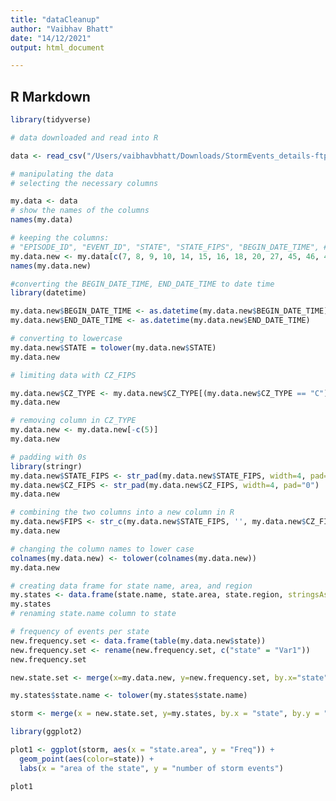 ```yaml
---
title: "dataCleanup"
author: "Vaibhav Bhatt"
date: "14/12/2021"
output: html_document

---
```

## R Markdown
```r
library(tidyverse)

# data downloaded and read into R

data <- read_csv("/Users/vaibhavbhatt/Downloads/StormEvents_details-ftp_v1.0_d1988_c20210803.csv")
```


```r
# manipulating the data
# selecting the necessary columns

my.data <- data
# show the names of the columns
names(my.data)

# keeping the columns:
# "EPISODE_ID", "EVENT_ID", "STATE", "STATE_FIPS", "BEGIN_DATE_TIME", #"END_DATE_TIME", "CZ_TYPE", "CZ_NAME", "SOURCE", #"BEGIN_LAT", "BEGIN_LON", "END_LAT", "END_LON"))
my.data.new <- my.data[c(7, 8, 9, 10, 14, 15, 16, 18, 20, 27, 45, 46, 47, 48)]
names(my.data.new)
```

```r

#converting the BEGIN_DATE_TIME, END_DATE_TIME to date time
library(datetime)

my.data.new$BEGIN_DATE_TIME <- as.datetime(my.data.new$BEGIN_DATE_TIME)
my.data.new$END_DATE_TIME <- as.datetime(my.data.new$END_DATE_TIME)

```

```r
# converting to lowercase
my.data.new$STATE = tolower(my.data.new$STATE)
my.data.new
```

```r
# limiting data with CZ_FIPS

my.data.new$CZ_TYPE <- my.data.new$CZ_TYPE[(my.data.new$CZ_TYPE == "C")]
my.data.new
```

```r
# removing column in CZ_TYPE
my.data.new <- my.data.new[-c(5)]
my.data.new

```

```r
# padding with 0s
library(stringr)
my.data.new$STATE_FIPS <- str_pad(my.data.new$STATE_FIPS, width=4, pad="0")
my.data.new$CZ_FIPS <- str_pad(my.data.new$CZ_FIPS, width=4, pad="0")
my.data.new

```

```r
# combining the two columns into a new column in R
my.data.new$FIPS <- str_c(my.data.new$STATE_FIPS, '', my.data.new$CZ_FIPS)
my.data.new
```

```r
# changing the column names to lower case
colnames(my.data.new) <- tolower(colnames(my.data.new))
my.data.new
```

```r
# creating data frame for state name, area, and region
my.states <- data.frame(state.name, state.area, state.region, stringsAsFactors = FALSE)
my.states
# renaming state.name column to state

```

```r
# frequency of events per state
new.frequency.set <- data.frame(table(my.data.new$state))
new.frequency.set <- rename(new.frequency.set, c("state" = "Var1"))
new.frequency.set

```

```r
new.state.set <- merge(x=my.data.new, y=new.frequency.set, by.x="state", by.y="state")

```

```r

my.states$state.name <- tolower(my.states$state.name)

storm <- merge(x = new.state.set, y=my.states, by.x = "state", by.y = "state.name")
```


```r
library(ggplot2)

plot1 <- ggplot(storm, aes(x = "state.area", y = "Freq")) +
  geom_point(aes(color=state)) + 
  labs(x = "area of the state", y = "number of storm events")

plot1

```




